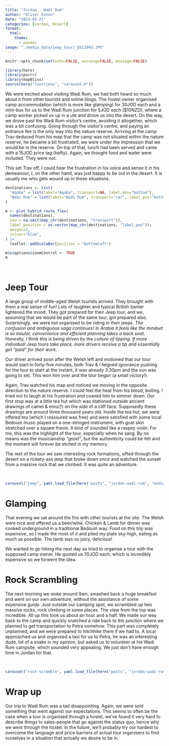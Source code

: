 ```yaml
---
title: "Jordan - Wadi Rum"
author: "Oliver Eaton"
date: "2023-03-21"
categories: [Jordan, Desert]
format: 
  html:
    theme: 
      - pandoc
image: "./media_data/jeep_tour/_DSC2943.JPG"
---
```


```r
knitr::opts_chunk$set(echo=FALSE, warning=FALSE, message=FALSE)
```

```r
library(here)
library(purrr)
library(mapBliss)
source(here("functions", "carousel.R"))
```

We were excited about visiting Wadi Rum, we had both heard so much about it from other tourists and online blogs. The hostel owner organised camp accommodation (which is more like glamping) for 30JOD each and a mini-bus for us to the Wadi Rum junction for 5JOD each (\$10NZD), where a camp worker picked us up in a ute and drove us into the desert. On the way, we drove past the Wadi Rum visitor's centre, avoiding it altogether, which was a bit confusing. Going through the visitor's centre, and paying an entrance fee is the only way into the nature reserve. Arriving at the camp Trav deduced from his map that the camp was not situated within the nature reserve, he became a bit frustrated, we were under the impression that we would be in the reserve. On top of that, lunch had been served and came with a 15JOD price tag (hefty). Again, we thought food and water were included. They were not.

This set Trav off, I could hear the frustration in his voice and sense it in his demeanour, I, on the other hand, was just happy to be out in the desert. It is usually me who gets wound up in these situations.

```r
destinations <- list(
  "Aqaba" = list(label="Aqaba", transport=NA, label_pos="bottom"),
  "Wadi Rum" = list(label="Wadi Rum", transport="car", label_pos="bottom")
)

m <- plot_hybrid_route_flex(
  names(destinations), 
  how = na.omit(map_chr(destinations, "transport")), 
  label_position = as.vector(map_chr(destinations, "label_pos")),
  weight=3,
  colour="blue",
) |> 
  leaflet::addScaleBar(position = "bottomleft")

m$x$options$zoomControl <- TRUE
m
```

<br>

# Jeep Tour

A large group of middle-aged Welsh tourists arrived. They brought with them a real sense of fun! Lots of laughter and typical British banter lightened the mood. They got prepared for their Jeep tour, and we, assuming that we would be part of the same tour, got prepared also. Surprisingly, we were not organised to be riding in their jeeps. *The confusion and ambiguous saga continues! In Arabia it feels like the mindset is so insular, convenience and efficient planning takes a back seat. Honestly, I think this is being driven by the culture of tipping. If more individual Jeep tours take place, more drivers receive a tip and essentially get "paid" for their work.*

Our driver arrived soon after the Welsh left and motioned that our tour would start in forty-five minutes, both Trav & I feigned ignorance pushing for the tour to start at the instant, it was already 3.30pm and the sun was going to set. This won him over and the tour began (a small victory!).

Again, Trav watched his map and noticed we moving in the opposite direction to the nature reserve. I could feel the heat from his blood, boiling. I tried not to laugh at his frustration and coaxed him to simmer down. Our first stop was at a little tea hut which was stationed outside ancient drawings of camel & emu(?) on the side of a cliff face. Supposedly these drawings are around three thousand years old. Inside the tea hut, we were offered tea (which I reassured was free) and were satisfied with some local Bedouin music played on a one-stringed instrument, with goat skin stretched over a square frame. It kind of sounded like a raspey violin. For me, this was the highlight of the tour, especially when he sang. By no means was the musicianship *"good"*, but the authenticity could be felt and the moment will forever be etched in my memory.

The rest of the tour we saw interesting rock formations, sifted through the desert on a rickety-ass jeep that broke down once and watched the sunset from a massive rock that we climbed. It was quite an adventure.

<br>

```r
carousel("jeep", yaml.load_file(here("posts", "jordan-wadi-rum", "media_data", "jeep_tour", "jeep_tour.yml")))
```

# Glamping

That evening we sat around the fire with other tourists at the site. The Welsh were nice and offered us a beer/wine. Chicken & Lamb for dinner was cooked underground in a traditional Bedouin way. Food on this trip was expensive, so I made the most of it and piled my plate sky-high, eating as much as possible. The lamb was so juicy, delicious!

We wanted to go hiking the next day so tried to organise a tour with the supposed camp owner. He quoted us 70JOD each, which is incredibly expensive so we forwent the idea.

# Rock Scrambling

The next morning we woke around 9am, smashed back a huge breakfast and went on our own adventure, without the assistance of some expensive *guide*. Just outside our camping spot, we scrambled up two massive rocks, rock climbing in some places. The view from the top was incredible. All up this took us about an hour and a half. We made our way back to the camp and quickly snatched a ride back to the junction where we planned to get transportation to Petra somehow. This part was completely unplanned, and we were prepared to hitchhike there if we had to. A local approached us and organised a taxi for us to Petra, he was an interesting dude, bit of a snake in my opinion, but asked us to volunteer at his Wadi Rum campsite, which sounded very appealing. We just don't have enough time in Jordan for that.

<br>

```r
carousel("rock-scramble", yaml.load_file(here("posts", "jordan-wadi-rum", "media_data", "rock_scramble", "rock_scramble.yml")))
```

# Wrap up

Our trip to Wadi Rum was a tad disappointing. Again, we were sold something that went against our expectations. This seems to often be the case when a tour is organised through a hostel, we've found it very hard to describe things to sales-people that go against the status quo, hence why we went through the hostel. In the future, we'll probably try our hardest to overcome the language and price barriers of actual tour organisers to find ourselves in a situation that actually we desire to be in.
